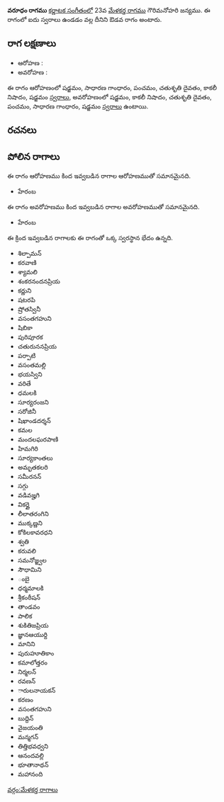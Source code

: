 {{Infobox ragam
	| name          	= వరూధం
	| synonym	    	= 
	| mela          	= 
	| chakra        	= 
	| janaka        	= 
	| type          	= ఔడవ
	| arohanam      	= {{svaraC|S|G2|P|D2|N3|S'}} 
	| avarohanam    	= {{svaraC|S'|N3|D2|P|G2|S}}
	| jeeva         	=
	| chhaya        	=
	| nyasa         	=
	| vishesha      	= 
	| equivalent  		= 
}}
{{కర్ణాటక సంగీత రాగాలు}}
'''వరూధం రాగము''' [[కర్ణాటక సంగీతం]]లో 23వ [[మేళకర్త రాగము]] గౌరిమనోహరి జన్యము.  ఈ రాగంలో ఐదు స్వరాలు ఉండడం వల్ల దీనిని ఔడవ రాగం అంటారు.


==రాగ లక్షణాలు==


* ఆరోహణ : {{svaraC|S|G2|P|D2|N3|S'}} 
* అవరోహణ : {{svaraC|S'|N3|D2|P|G2|S}}

ఈ రాగం ఆరోహణంలో షడ్జమం, సాధారణ గాంధారం, పంచమం, చతుశృతి దైవతం, కాకలీ నిషాదం, షడ్జమం [[స్వరాలు]], అవరోహణంలో షడ్జమం, కాకలీ నిషాదం, చతుశృతి దైవతం, పంచమం, సాధారణ గాంధారం, షడ్జమం [[స్వరాలు]] ఉంటాయి.

==రచనలు==



==పోలిన రాగాలు==
ఈ రాగం ఆరోహణము కింద ఇవ్వబడిన రాగాల ఆరోహణముతో సమానమైనది.
* హేరంబ

ఈ రాగం అవరోహణము కింద ఇవ్వబడిన రాగాల అవరోహణముతో సమానమైనది.
* హేరంబ

ఈ క్రింద ఇవ్వబడిన రాగాలకు ఈ రాగంతో ఒక్క స్వరస్థాన భేదం ఉన్నది.
* శిల్పామన్
* కరవాణి
* శ్యామలి
* శంకరనందనప్రియ
* కర్ణుని
* షటరపి
* ష్రోతస్వినీ
* వసంతగహుని
* షిబికా
* పురిపూరక
* చతురుననప్రియ
* పర్పాటి
* వసంతమల్లి
* భయస్విని
* వరితే
* ధమలకి
* సూర్యరంజని
* సరోజినీ
* షిఖాండదర్శన్
* కమల
* మందలఘరపాణి
* హిమగిరి
* సూర్యకాంతలు
* అమృతకలరి
* సమీరనన్
* సగ్గు
* వడివజ్హగి
* వికర్ణై
* లీలాతరంగిని
* ముక్కణ్ణని
* కోకిలకావరధని
* శ్వతి
* కరువలి
* సమనోజ్జ్వల
* సౌధామిని
* ంబై
* ధర్మమాలకి
* శ్రీకంఠీషన్
* తాండవం
* పాలిక
* శుకితిజప్రియ
* జ్ఞానఆయుర్ది
* మానిని
* పురుహూతికాం
* కమాలోత్తరం
* నిర్మలన్
* రవణన్
* ారులనాయకన్
* కరణం
* వసంతగహుని
* బుద్దిన్
* వైజయంతి
* మన్మగన్
* తిత్తిభవధ్వని
* ఆనందవల్లి
* భూతానాథన్
* మహానంది



[[వర్గం:మేళకర్త రాగాలు]]